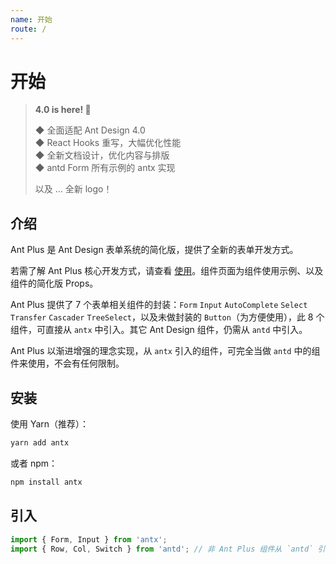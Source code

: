 ```yaml
---
name: 开始
route: /
---
```


# 开始

> **4.0 is here! 🎉**
>
> ◆ 全面适配 Ant Design 4.0  
> ◆ React Hooks 重写，大幅优化性能  
> ◆ 全新文档设计，优化内容与排版  
> ◆ antd Form 所有示例的 antx 实现
>
> 以及 ... 全新 logo！

## 介绍

Ant Plus 是 Ant Design 表单系统的简化版，提供了全新的表单开发方式。

若需了解 Ant Plus 核心开发方式，请查看 [使用](https://nanxiaobei.github.io/ant-plus/usage)。组件页面为组件使用示例、以及组件的简化版 Props。

Ant Plus 提供了 7 个表单相关组件的封装：`Form` `Input` `AutoComplete` `Select` `Transfer` `Cascader` `TreeSelect`，以及未做封装的 `Button`（为方便使用），此 8 个组件，可直接从 `antx` 中引入。其它 Ant Design 组件，仍需从 `antd` 中引入。

Ant Plus 以渐进增强的理念实现，从 `antx` 引入的组件，可完全当做 `antd` 中的组件来使用，不会有任何限制。

## 安装

使用 Yarn（推荐）：

```sh
yarn add antx
```

或者 npm：

```sh
npm install antx
```

## 引入

```js
import { Form, Input } from 'antx';
import { Row, Col, Switch } from 'antd'; // 非 Ant Plus 组件从 `antd` 引入
```
